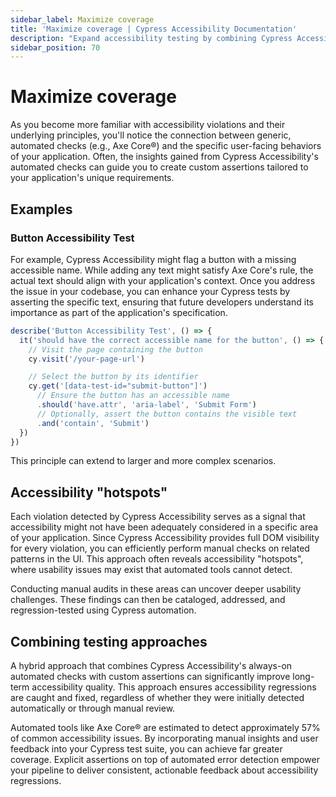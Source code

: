 ```yaml
---
sidebar_label: Maximize coverage
title: 'Maximize coverage | Cypress Accessibility Documentation'
description: "Expand accessibility testing by combining Cypress Accessibility's automated checks with custom assertions tailored to your application."
sidebar_position: 70
---
```


<ProductHeading product="accessibility" />

# Maximize coverage

As you become more familiar with accessibility violations and their underlying principles, you'll notice the connection between generic, automated checks (e.g., Axe Core®) and the specific user-facing behaviors of your application. Often, the insights gained from Cypress Accessibility's automated checks can guide you to create custom assertions tailored to your application's unique requirements.

## Examples

### Button Accessibility Test

For example, Cypress Accessibility might flag a button with a missing accessible name. While adding any text might satisfy Axe Core's rule, the actual text should align with your application's context. Once you address the issue in your codebase, you can enhance your Cypress tests by asserting the specific text, ensuring that future developers understand its importance as part of the application's specification.

```js
describe('Button Accessibility Test', () => {
  it('should have the correct accessible name for the button', () => {
    // Visit the page containing the button
    cy.visit('/your-page-url')

    // Select the button by its identifier
    cy.get('[data-test-id="submit-button"]')
      // Ensure the button has an accessible name
      .should('have.attr', 'aria-label', 'Submit Form')
      // Optionally, assert the button contains the visible text
      .and('contain', 'Submit')
  })
})
```

This principle can extend to larger and more complex scenarios.

## Accessibility "hotspots"

Each violation detected by Cypress Accessibility serves as a signal that accessibility might not have been adequately considered in a specific area of your application. Since Cypress Accessibility provides full DOM visibility for every violation, you can efficiently perform manual checks on related patterns in the UI. This approach often reveals accessibility "hotspots", where usability issues may exist that automated tools cannot detect.

Conducting manual audits in these areas can uncover deeper usability challenges. These findings can then be cataloged, addressed, and regression-tested using Cypress automation.

## Combining testing approaches

A hybrid approach that combines Cypress Accessibility's always-on automated checks with custom assertions can significantly improve long-term accessibility quality. This approach ensures accessibility regressions are caught and fixed, regardless of whether they were initially detected automatically or through manual review.

Automated tools like Axe Core® are estimated to detect approximately 57% of common accessibility issues. By incorporating manual insights and user feedback into your Cypress test suite, you can achieve far greater coverage. Explicit assertions on top of automated error detection empower your pipeline to deliver consistent, actionable feedback about accessibility regressions.
